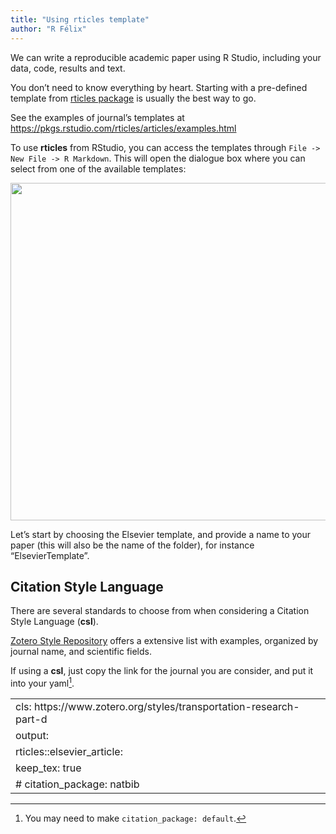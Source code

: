 ```yaml
---
title: "Using rticles template"
author: "R Félix"
---
```


We can write a reproducible academic paper using R Studio, including your data, code, results and text.

You don't need to know everything by heart.
Starting with a pre-defined template from [rticles package](https://pkgs.rstudio.com/rticles/) is usually the best way to go.

See the examples of journal's templates at <https://pkgs.rstudio.com/rticles/articles/examples.html>

To use **rticles** from RStudio, you can access the templates through `File -> New File -> R Markdown`.
This will open the dialogue box where you can select from one of the available templates:

![](images/clipboard-50621533.png){width="540"}

Let's start by choosing the Elsevier template, and provide a name to your paper (this will also be the name of the folder), for instance "ElsevierTemplate".

## Citation Style Language

There are several standards to choose from when considering a Citation Style Language (**csl**).

[Zotero Style Repository](https://www.zotero.org/styles) offers a extensive list with examples, organized by journal name, and scientific fields.

If using a **csl**, just copy the link for the journal you are consider, and put it into your yaml[^startup-1].

[^startup-1]: You may need to make `citation_package: default`.

---
cls: https://www.zotero.org/styles/transportation-research-part-d
output: 
  rticles::elsevier_article:
    keep_tex: true
    # citation_package: natbib
---
